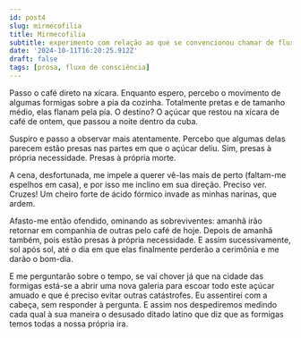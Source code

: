 ```yaml
---
id: post4
slug: mirmecofilia
title: Mirmecofilia
subtitle: experimento com relação ao que se convencionou chamar de fluxo de consciência
date: '2024-10-11T16:20:25.912Z'
draft: false
tags: [prosa, fluxo de consciência]
---
```


Passo o café direto na xícara. Enquanto espero, percebo o movimento 
de algumas formigas sobre a pia da cozinha. Totalmente pretas e de tamanho médio, 
elas flanam pela pia. O destino? O açúcar que restou na xícara de café de ontem, 
que passou a noite dentro da cuba. 

Suspiro e passo a observar mais atentamente. Percebo que 
algumas delas parecem estão presas nas partes em que o açúcar deliu. 
Sim, presas à própria necessidade. Presas à própria morte.

A cena, desfortunada, me impele a querer vê-las mais de perto (faltam-me espelhos em casa), 
e por isso me inclino em sua direção. Preciso ver. 
Cruzes! Um cheiro forte de ácido fórmico invade
as minhas narinas, que ardem. 

Afasto-me então ofendido,
ominando as sobreviventes: amanhã irão retornar 
em companhia de outras pelo café de hoje. Depois de amanhã também,
pois estão presas à própria necessidade. E assim
sucessivamente, sol após sol, até o dia em que elas finalmente
perderão a cerimônia e me darão o bom-dia. 

E me perguntarão sobre o tempo, se vai chover já que na cidade das 
formigas está-se a abrir uma nova galeria para escoar todo este 
açúcar amuado e que é preciso evitar outras catástrofes. Eu assentirei
com a cabeça, sem responder à pergunta. 
E assim nos despediremos medindo cada 
qual à sua maneira o desusado ditado latino que diz que
as formigas temos todas
a nossa própria ira.

